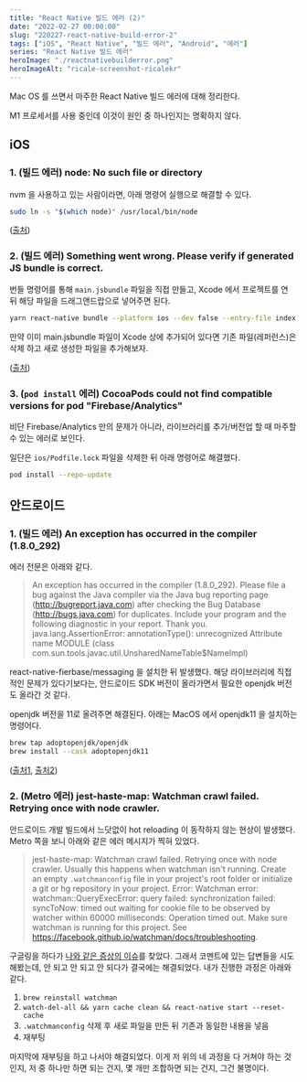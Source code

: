 ```yaml
---
title: "React Native 빌드 에러 (2)"
date: "2022-02-27 00:00:00"
slug: "220227-react-native-build-error-2"
tags: ["iOS", "React Native", "빌드 에러", "Android", "에러"]
series: "React Native 빌드 에러"
heroImage: "./reactnativebuilderror.png"
heroImageAlt: "ricale-screenshot-ricalekr"
---
```


Mac OS 를 쓰면서 마주한 React Native 빌드 에러에 대해 정리한다.

M1 프로세서를 사용 중인데 이것이 원인 중 하나인지는 명확하지 않다.

## iOS

### 1. (빌드 에러) node: No such file or directory

nvm 을 사용하고 있는 사람이라면, 아래 명령어 실행으로 해결할 수 있다.

```bash
sudo ln -s "$(which node)" /usr/local/bin/node
```

([출처](https://stackoverflow.com/a/66874780))

### 2. (빌드 에러) Something went wrong. Please verify if generated JS bundle is correct.

번들 명령어를 통해 `main.jsbundle` 파일을 직접 만들고, Xcode 에서 프로젝트를 연 뒤 해당 파일을 드래그앤드랍으로 넣어주면 된다.

```bash
yarn react-native bundle --platform ios --dev false --entry-file index.js --bundle-output ios/main.jsbundle
```

만약 이미 main.jsbundle 파일이 Xcode 상에 추가되어 있다면 기존 파일(레퍼런스)은 삭제 하고 새로 생성한 파일을 추가해보자.

([출처](https://github.com/Microsoft/react-native-code-push/issues/1066#issuecomment-340233140))

### 3. (`pod install` 에러) CocoaPods could not find compatible versions for pod "Firebase/Analytics"

비단 Firebase/Analytics 만의 문제가 아니라, 라이브러리를 추가/버전업 할 때 마주할 수 있는 에러로 보인다.

일단은 `ios/Podfile.lock` 파일을 삭제한 뒤 아래 명령어로 해결했다.

```sh
pod install --repo-update
```

## 안드로이드

### 1. (빌드 에러) An exception has occurred in the compiler (1.8.0_292)

에러 전문은 아래와 같다.

> An exception has occurred in the compiler (1.8.0_292). Please file a bug against the Java compiler via the Java bug reporting page (http://bugreport.java.com) after checking the Bug Database (http://bugs.java.com) for duplicates. Include your program and the following diagnostic in your report. Thank you.
> java.lang.AssertionError: annotationType(): unrecognized Attribute name MODULE (class com.sun.tools.javac.util.UnsharedNameTable$NameImpl)

react-native-fierbase/messaging 을 설치한 뒤 발생했다. 해당 라이브러리에 직접적인 문제가 있다기보다는, 안드로이드 SDK 버전이 올라가면서 필요한 openjdk 버전도 올라간 것 같다.

openjdk 버전을 11로 올려주면 해결된다. 아래는 MacOS 에서 openjdk11 을 설치하는 명령어다.

```bash
brew tap adoptopenjdk/openjdk
brew install --cask adoptopenjdk11
```

([출처1](https://github.com/invertase/react-native-firebase/issues/5909), [출처2](https://apple.stackexchange.com/questions/349454/how-can-i-upgrade-my-mac-to-openjdk-11-using-homebrew))

### 2. (Metro 에러) jest-haste-map: Watchman crawl failed. Retrying once with node crawler.

안드로이드 개발 빌드에서 느닷없이 hot reloading 이 동작하지 않는 현상이 발생했다. Metro 쪽을 보니 아래와 같은 에러 메시지가 찍혀 있었다.

> jest-haste-map: Watchman crawl failed. Retrying once with node crawler.
> Usually this happens when watchman isn't running. Create an empty `.watchmanconfig` file in your project's root folder or initialize a git or hg repository in your project.
> Error: Watchman error: watchman::QueryExecError: query failed: synchronization failed: syncToNow: timed out waiting for cookie file to be observed by watcher within 60000 milliseconds: Operation timed out. Make sure watchman is running for this project. See https://facebook.github.io/watchman/docs/troubleshooting.

구글링을 하다가 [나와 같은 증상의 이슈](https://github.com/facebook/draft-js/issues/2183)를 찾았다. 그래서 코멘트에 있는 답변들을 시도해봤는데, 안 되고 안 되고 안 되다가 결국에는 해결되었다. 내가 진행한 과정은 아래와 같다.

1. `brew reinstall watchman`
2. `watch-del-all && yarn cache clean && react-native start --reset-cache`
3. `.watchmanconfig` 삭제 후 새로 파일을 만든 뒤 기존과 동일한 내용을 넣음
4. 재부팅

마지막에 재부팅을 하고 나서야 해결되었다. 이게 저 위의 네 과정을 다 거쳐야 하는 것인지, 저 중 하나만 하면 되는 건지, 몇 개만 조합하면 되는 건지, 그건 불명이다.
